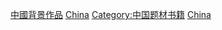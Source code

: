 [[Category:中國背景作品|]]
[[Category:各国背景小说|China]]
[[Category:中国题材书籍|Category:中国题材书籍]]
[[Category:亚洲各国背景小说|China]]